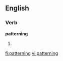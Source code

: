 
==English==

===Verb===
'''patterning'''

# {{present participle of|[[pattern]]}}

[[fi:patterning]]
[[vi:patterning]]